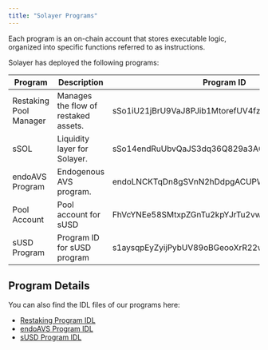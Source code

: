 ```yaml
---
title: "Solayer Programs"
---
```


Each program is an on-chain account that stores executable logic, organized into specific functions referred to as instructions.

Solayer has deployed the following programs:

<table>
    <thead>
        <tr>
            <th >Program</th>
            <th >Description</th>
            <th>Program ID</th>
        </tr>
    </thead>
    <tbody>
        <tr>
            <td>Restaking Pool Manager</td>
            <td>Manages the flow of restaked assets.</td>
            <td>sSo1iU21jBrU9VaJ8PJib1MtorefUV4fzC9GURa2KNn</td>
        </tr>
        <tr>
            <td>sSOL </td>
            <td>Liquidity layer for Solayer. </td>
            <td>sSo14endRuUbvQaJS3dq36Q829a3A6BEfoeeRGJywEh</td>
        </tr>
        <tr>
            <td>endoAVS Program</td>
            <td>Endogenous AVS program. </td>
            <td>endoLNCKTqDn8gSVnN2hDdpgACUPWHZTwoYnnMybpAT</td>
        </tr>
        <tr>
            <td>Pool Account </td>
            <td>Pool account for sUSD </td>
            <td>FhVcYNEe58SMtxpZGnTu2kpYJrTu2vwCZDGpPLqbd2yG</td>
        </tr>
        <tr>
            <td>sUSD Program </td>
            <td>Program ID for sUSD program </td>
            <td>s1aysqpEyZyijPybUV89oBGeooXrR22wMNLjnG2SWJA</td>
        </tr>
    </tbody>
</table>

## Program Details
You can also find the IDL files of our programs here:
 - [Restaking Program IDL](https://github.com/solayer-labs/solayer-cli/blob/main/restaking/utils/restaking_program.json)
 - [endoAVS Program IDL](https://github.com/solayer-labs/solayer-cli/blob/main/endoavs/utils/endoavs_program.json)
 - [sUSD Program IDL](https://explorer.solana.com/address/s1aysqpEyZyijPybUV89oBGeooXrR22wMNLjnG2SWJA/anchor-program)
